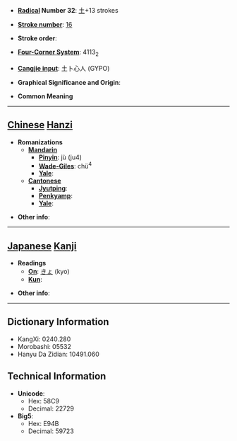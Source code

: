 * '''[[Wiktionary:Chinese radical index| Radical]] Number 32''': [[Wiktionary:Chinese radical index 土|土]]+13 strokes

* '''[[Wiktionary:Chinese total strokes index|Stroke number]]''': [[Wiktionary:Chinese total strokes index 16|16]]

* '''Stroke order''': 

* '''[[Wiktionary:Chinese four corner index|Four-Corner System]]''': 4113<sub>2</sub>

* '''[[Wiktionary:Chinese Cangjie index|Cangjie input]]''': 土卜心人 (GYPO)

* '''Graphical Significance and Origin''': 

* '''Common Meaning'''

----

== [[Chinese]] [[Hanzi]] ==

* '''Romanizations'''
** '''[[Mandarin]]'''
*** '''[[Pinyin]]''': jù (ju4)
*** '''[[Wade-Giles]]''': chü<sup>4</sup>
*** '''[[Yale]]''': 
** '''[[Cantonese]]'''
*** '''[[Jyutping]]''':
*** '''[[Penkyamp]]''': 
*** '''[[Yale]]''': 

* '''Other info''': 

----

== [[Japanese]] [[Kanji]] ==

* '''Readings'''
** '''[[On]]''': [[きょ]] (kyo)
** '''[[Kun]]''': 

* '''Other info''':  

----

== Dictionary Information ==

* KangXi: 0240.280
* Morobashi: 05532
* Hanyu Da Zidian: 10491.060

== Technical Information ==

* '''Unicode''':
** Hex: 58C9
** Decimal: 22729
* '''Big5''':
** Hex: E94B
** Decimal: 59723